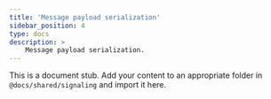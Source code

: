 ```yaml
---
title: 'Message payload serialization'
sidebar_position: 4
type: docs
description: >
    Message payload serialization.
---
```


This is a document stub. Add your content to an appropriate folder in `@docs/shared/signaling` and import it here.